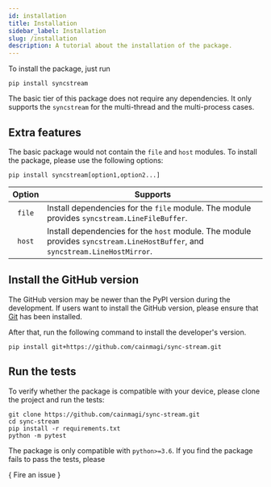 ```yaml
---
id: installation
title: Installation
sidebar_label: Installation
slug: /installation
description: A tutorial about the installation of the package.
---
```





To install the package, just run

```shell
pip install syncstream
```

The basic tier of this package does not require any dependencies. It only supports the `syncstream` for the multi-thread and the multi-process cases.

## Extra features

The basic package would not contain the `file` and `host` modules. To install the package, please use the following options:

```shell
pip install syncstream[option1,option2...]
```

| Option | <center>Supports</center>                                                                                                     |
| :----: | :---------------------------------------------------------------------------------------------------------------------------- |
| `file` | Install dependencies for the `file` module. The module provides `syncstream.LineFileBuffer`.                                  |
| `host` | Install dependencies for the `host` module. The module provides `syncstream.LineHostBuffer`, and `syncstream.LineHostMirror`. |

## Install the GitHub version

The GitHub version may be newer than the PyPI version during the development.
If users want to install the GitHub version, please ensure that
[Git<IconExternalLink/>][link-git] has been installed.

After that, run the following command to install the developer's version.

```shell
pip install git+https://github.com/cainmagi/sync-stream.git
```

## Run the tests

To verify whether the package is compatible with your device, please clone the project and run the tests:

```shell
git clone https://github.com/cainmagi/sync-stream.git
cd sync-stream
pip install -r requirements.txt
python -m pytest
```

The package is only compatible with `python>=3.6`. If you find the package fails to pass the tests, please

<p>
  {
    <DarkButton to={repoURL("issues/new/choose")} icon={octInfo16}>
      Fire an issue
    </DarkButton>
  }
</p>

[link-git]: https://git-scm.com/downloads
